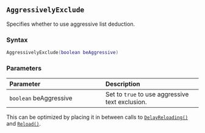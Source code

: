 ::: {.minipage data-latex="{\textwidth}"}
## `AggressivelyExclude` {#batch-aggressivelyexclude}

Specifies whether to use aggressive list deduction.

### Syntax {-}

``` .lua
AggressivelyExclude(boolean beAggressive)
```

### Parameters {-}

**Parameter** | **Description**
| :-- | :-- |
| `boolean` beAggressive | Set to `true` to use aggressive text exclusion. |

:::: {.tipsection data-latex=""}
This can be optimized by placing it in between calls to [`DelayReloading()`](#batch-delayreloading) and [`Reload()`](#batch-reload).
::::
:::
